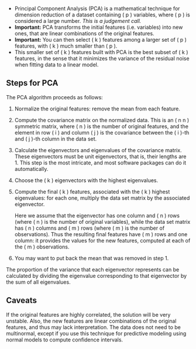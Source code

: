 - Principal Component Analysis (PCA) is a mathematical technique for dimension reduction of a dataset containing \( p \) variables, where \( p \) is considered a large number. *This is a judgement call.*
- **Important:** PCA transforms the initial features (i.e. variables) into new ones, that are linear combinations of the original features.
- **Important:** You can then select \( k \) features among a larger set of \( p \) features, with \( k \) much smaller than \( p \).
- This smaller set of \( k \) features built with PCA is the best subset of \( k \) features, in the sense that it minimizes the variance of the residual noise when fitting data to a linear model.

## Steps for PCA

The PCA algorithm proceeds as follows:

1. Normalize the original features: remove the mean from each feature.
2. Compute the covariance matrix on the normalized data. This is an \( n \times n \) symmetric matrix, where \( n \) is the number of original features, and the element in row \( i \) and column \( j \) is the covariance between the \( i \)-th and \( j \)-th column in the data set.
3. Calculate the eigenvectors and eigenvalues of the covariance matrix. These eigenvectors must be unit eigenvectors, that is, their lengths are 1. This step is the most intricate, and most software packages can do it automatically.
4. Choose the \( k \) eigenvectors with the highest eigenvalues.
5. Compute the final \( k \) features, associated with the \( k \) highest eigenvalues: for each one, multiply the data set matrix by the associated eigenvector.

    Here we assume that the eigenvector has one column and \( n \) rows (where \( n \) is the number of original variables), while the data set matrix has \( n \) columns and \( m \) rows (where \( m \) is the number of observations). Thus the resulting final features have \( m \) rows and one column: it provides the values for the new features, computed at each of the \( m \) observations.
6. You may want to put back the mean that was removed in step 1.

The proportion of the variance that each eigenvector represents can be calculated by dividing the eigenvalue corresponding to that eigenvector by the sum of all eigenvalues.

## Caveats

If the original features are highly correlated, the solution will be very unstable. Also, the new features are linear combinations of the original features, and thus may lack interpretation. The data does not need to be multinormal, except if you use this technique for predictive modeling using normal models to compute confidence intervals.
